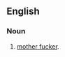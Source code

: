==English==

===Noun===
{{en-noun}}

# {{context|informal|slang|offensive|lang=en}} [[mother fucker]].
